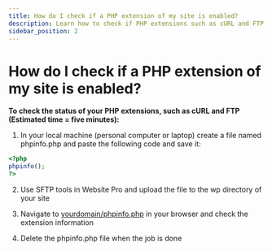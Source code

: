 ```yaml
---
title: How do I check if a PHP extension of my site is enabled?
description: Learn how to check if PHP extensions such as cURL and FTP are enabled on your website.
sidebar_position: 2
---
```


# How do I check if a PHP extension of my site is enabled?

**To check the status of your PHP extensions, such as cURL and FTP (Estimated time = five minutes):**

1. In your local machine (personal computer or laptop) create a file named phpinfo.php and paste the following code and save it:

```php
<?php
phpinfo();
?>
```

2. Use SFTP tools in Website Pro and upload the file to the wp directory of your site

3. Navigate to <u>yourdomain/phpinfo.php</u> in your browser and check the extension information

4. Delete the phpinfo.php file when the job is done